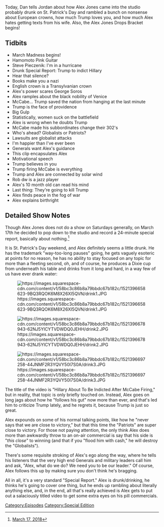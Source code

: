 {{DEFAULTSORT:
    #_EPISODE_0139:St. Patrick's Day Special Report
}}{{Episode
    | title           = St. Patrick's Day Special Report
    | caption         = Listen to this episode on [https://knowledgefight.libsyn.com/knowledge-fight-st-patricks-day-special-report Libsyn] [https://open.spotify.com/episode/3ujSF3IBNeLbLGXVyZNKTN Spotify], Read the [[Transcript/139: St. Patrick's Day Special Report|Unofficial Transcript]]
    | episodeNumber   = 139
    | length          = 01:37:42
    | airDate         = March 19, 2018
    | coverageDate    = March 17, 2018
    | episodeType     = [[:Category:Special Edition|Special Edition]]
    | appearance      = [[Darrell Hamamoto]], [[Steve Pieczenik]], [[Andrew McCabe]], [[Rob Dew]]
    | oocDrop         = I can't do this any more
    | previousEpisode = [[138: March 13-15, 2018]]
    | nextEpisode     = [[140: February 18, 2011]]
}}

{{Stub}}

Today, Dan tells Jordan about how Alex Jones came into the studio probably drunk on St. Patrick's Day and rambled a bunch on nonsense about European crowns, how much Trump loves you, and how much Alex hates getting texts from his wife. Also, the Alex Jones Drops Bracket begins!

==Tidbits==

*March Madness begins!
*Hamomoto Pink Guitar
*Steve Pieczenik: I'm in a hurricane
*Drunk Special Report: Trump to indict Hillary
*Hear that silence?
*Books make you a nazi
*English crown is a Transylvanian crown
*Alex's power scares George Soros
*Alex ramples about the black nobility of Venice
*McCabe... Trump saved the nation from hanging at the last minute
*Trump is the face of providence
*Big Gulp
*Statistically, women suck on the battlefield
*Alex is wrong when he doubts Trump
*McCabe made his subbordinates change their 302's
*Who's ahead? Globalists or Patriots?
*Lawsuits are globalist attacks
*I'm happier than I've ever been
*Generals want Alex's guidance
*This clip encapsulates Alex
*Motivational speech
*Trump believes in you
*Trump firing McCabe is everything
*Trump and Alex are connected by solar wind
*Rob dw is a jazz player
*Alex's 10 month old can read his mind
*Last thing: They're going to kill Trump
*Alex finds peace in the fog of war
*Alex explains birthright

==Detailed Show Notes==

Though Alex Jones does not do a show on Saturdays generally, on March 17th he decided to pop down to the studio and record a 24-minute special report, basically about nothing.<ref>[https://knowledgefight.com/the-past/2018/3/17/march-17-2018 March 17, 2018]</ref>

It is St. Patrick's Day weekend, and Alex definitely seems a little drunk. He has the trademark "way-too-long pauses" going, he gets vaguely esoteric at points for no reason, he has no ability to stay focused on any topic for more than a fleeting second, oh, and of course, he produces a Dixie cup from underneath his table and drinks from it long and hard, in a way few of us have ever drank water:

[[File:https://images.squarespace-cdn.com/content/v1/58bc3c86b8a79bbdc67b182c/1521396658623-9BQ3RQOK6M8X26XI5QVN/drink1.JPG|thumb|none]]

[[File:https://images.squarespace-cdn.com/content/v1/58bc3c86b8a79bbdc67b182c/1521396678943-62NJ5YICYTVDWDQ0JEHH/drink2.JPG|thumb|none]]

[[File:https://images.squarespace-cdn.com/content/v1/58bc3c86b8a79bbdc67b182c/1521396697258-44JNMF2R3YQVY50I7S0A/drink3.JPG|thumb|none]]

The title of the video is "Hillary About To Be Indicted After McCabe Firing," but in reality, that topic is only briefly touched on. Instead, Alex goes on long jags about how he "follows his gut" now more than ever, and that's led him to criticize Trump lately, and he regrets it, because Trump is just so great.

Alex expounds on some of his normal talking points, like how he "never says that we are close to victory," but that this time the "Patriots" are super close to victory. For those not paying attention, the only think Alex does more than awkwardly throw to an on-air commercial is say that his side is "''this close''" to winning (and that if you "flood him with cash," he will destroy the "Globalists").

There's some requisite stroking of Alex's ego along the way, where he tells his listeners that the very high end Generals and military leaders call him and ask, "Alex, what do we do? We need you to be our leader." Of course, Alex follows this up by making sure you don't think he's bragging.

All in all, it's a very standard "Special Report." Alex is drunk/drinking, he thinks he's going to cover one thing, but he ends up rambling about literally anything else, and, in the end, all that's really achieved is Alex gets to put out a salaciously titled video to get some extra eyes on his pill commercials.

[[Category:Episodes]]
[[Category:Special Edition]]
